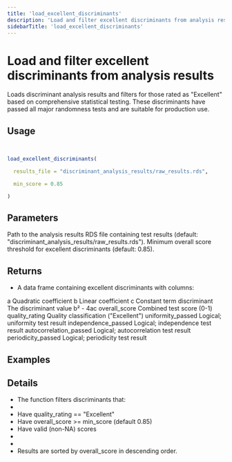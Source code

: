 ```yaml
---
title: 'load_excellent_discriminants'
description: 'Load and filter excellent discriminants from analysis results'
sidebarTitle: 'load_excellent_discriminants'
---
```


# Load and filter excellent discriminants from analysis results


 Loads discriminant analysis results and filters for those rated as "Excellent"
 based on comprehensive statistical testing. These discriminants have passed
 all major randomness tests and are suitable for production use.

## Usage

```r


load_excellent_discriminants(

  results_file = "discriminant_analysis_results/raw_results.rds",

  min_score = 0.85

)
```

## Parameters

<ParamField body="results_file" type="any">
  Path to the analysis results RDS file containing test results
 (default: "discriminant_analysis_results/raw_results.rds").
</ParamField>

<ParamField body="min_score" type="any">
  Minimum overall score threshold for excellent discriminants
 (default: 0.85).
</ParamField>

## Returns


- A data frame containing excellent discriminants with columns:

 a Quadratic coefficient
 b Linear coefficient
 c Constant term
 discriminant The discriminant value b² - 4ac
 overall_score Combined test score (0-1)
 quality_rating Quality classification ("Excellent")
 uniformity_passed Logical; uniformity test result
 independence_passed Logical; independence test result
 autocorrelation_passed Logical; autocorrelation test result
 periodicity_passed Logical; periodicity test result


## Examples

## Details


- The function filters discriminants that:
-
- Have quality_rating == "Excellent"
- Have overall_score >= min_score (default 0.85)
- Have valid (non-NA) scores
-
-
- Results are sorted by overall_score in descending order.

